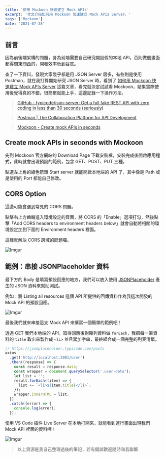```yaml
---
title: '使用 Mockoon 快速建立 Mock APIs'
excerpt: '本文介紹如何用 Mockoon 快速建立 Mock APIs Server。'
tags: ['Mockoon']
date: '2021-07-28'
---
```


## 前言

因為前後端架構的問題，身為前端需要自己研究開設假的本地 API，否則做個畫面都得問東問西的，開發效率低到谷底。

查了一下資料，發現大家幾乎都是用 JSON Server 居多，有些則是使用 Postman，就在我打算開始研究 JSON Server 時，看到了 [如何用 Mockoon 快速建立 Mock APIs Server](https://www.letswrite.tw/mockoon/) 這篇文章，看完就決定試試看 Mockoon，結果實際使用後覺得真的不錯，很簡單就能上手，這邊記錄一下操作方法。

> [GitHub - typicode/json-server: Get a full fake REST API with zero coding in less than 30 seconds (seriously)](https://github.com/typicode/json-server)

> [Postman | The Collaboration Platform for API Development](https://www.postman.com/)

> [Mockoon - Create mock APIs in seconds](https://mockoon.com/)

## Create mock APIs in seconds with Mockoon

先到 Mockoon 官方網站的 Download Page 下載安裝檔，安裝完成後開啟應用程式，此時就會出現預設的範例，包含 GET、POST、PUT 三種。

點選左上角的綠色箭頭 Start server 就能開啟本地端的 API 了，其中像是 Path 或是使用的 Port 都能自己修改。

## CORS Option

這邊可能會遇到常見的 CORS 問題。

點擊右上方齒輪進入環境設定的頁面，將 CORS 的「Enable」選項打勾，然後點擊「Add CORS headers to environment headers below」就會自動將相關的環境設定加到下面的 Environment headers 裡面。

這樣就解決 CORS 跨域的問題囉。

![Imgur](https://i.imgur.com/s2kN46x.png)

## 範例：串接 JSONPlaceholder 資料

最下方的 Body 是填寫預設回應的地方，我們可以放入使用 [JSONPlaceholder](https://jsonplaceholder.typicode.com/) 產生的 JSON 資料來幫助測試。

例如：將 Listing all resources 這個 API 所提供的回傳資料作為我這次開發的 Mock API 的預設回應。

![Imgur](https://i.imgur.com/DNYprtl.png)

最後我們就來串接這支 Mock API 來撰寫一個簡單的範例吧！

透過 GET 我們本地端的 API，取得回應後對陣列資料做 `forEach`，我把每一筆資料的 `title` 取出來製作成 `<li>` 並且累加字串，最終組合成一個完整的列表清單。

```javascript
// https://jsonplaceholder.typicode.com/posts
axios
  .get('http://localhost:3001/user')
  .then((response) => {
    const result = response.data;
    const wrapper = document.querySelector('.user-data');
    let list = '';
    result.forEach((item) => {
      list += `<li>${item.title}</li>`;
    });
    wrapper.innerHTML = list;
  })
  .catch((error) => {
    console.log(error);
  });
```

使用 VS Code 插件 Live Server 在本地打開來，就能看到運行畫面出現我們 Mock API 裡面的資料哩！

![Imgur](https://i.imgur.com/eDJUWYF.png)

> 以上資源是我自己整理過後的筆記，若有錯誤歡迎隨時和我聯繫
